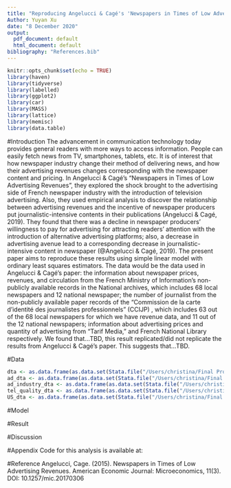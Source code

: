 ```yaml
---
title: "Reproducing Angelucci & Cagé's 'Newspapers in Times of Low Advertising Revenues'"
Author: Yuyan Xu
date: "8 December 2020"
output:
  pdf_document: default
  html_document: default
bibliography: "References.bib"
---
```


```r
knitr::opts_chunk$set(echo = TRUE)
library(haven)
library(tidyverse)
library(labelled)
library(ggplot2)
library(car)
library(MASS)
library(lattice)
library(memisc)
library(data.table)


```
#Introduction
  The advancement in communication technology today provides general readers with more ways to access information. People can easily fetch news from  TV, smartphones, tablets, etc. It is of interest that how newspaper industry change their method of delivering news, and how their advertising revenues changes corresponding with the newspaper content and pricing. In Angelucci & Cagé's “Newspapers in Times of Low Advertising Revenues”, they explored the shock brought to the advertising side of French newspaper industry with the introduction of television advertising. Also, they used empirical analysis to discover the relationship between advertising revenues and the incentive of newspaper producers put journalistic-intensive contents in their publications (Angelucci & Cagé, 2019). They found that there was a decline in newspaper producers’ willingness to pay for advertising for attracting readers’ attention with the introduction of alternative advertising platforms; also, a decrease in advertising avenue lead to a corresponding decrease in journalistic-intensive content in newspaper (@Angelucci & Cagé, 2019). 
  The present paper aims to reproduce these results using simple linear model with ordinary least squares estimators. The data would be the data used in Angelucci & Cagé’s paper: the information about newspaper prices, revenues, and circulation from the French Ministry of Information’s non-publicly available records in the National archives, which includes 68 local newspapers and 12 national newspaper; the number of journalist from the non-publicly available paper records of the “Commission de la carte d’identité des journalistes professionnels” (CCIJP) , which includes 63 out of the 68 local newspapers for which we have revenue data, and 11 out of the 12 national newspapers; information about advertising prices and quantity of advertising from “Tarif Media,” and French National Library respectively.
  We found that…TBD, this result replicated/did not replicate the results from Angelucci & Cagé’s paper. This suggests that…TBD.


#Data
```r
dta <- as.data.frame(as.data.set(Stata.file("/Users/christina/Final Project/data/Angelucci_Cage_AEJMicro_dataset.dta")))
ad_dta <- as.data.frame(as.data.set(Stata.file("/Users/christina/Final Project/data/Angelucci_Cage_AEJMicro_Descriptive_evidence_advertisement.dta")))
ad_industry_dta <- as.data.frame(as.data.set(Stata.file("/Users/christina/Final Project/data/Angelucci_Cage_AEJMicro_Descriptive_evidence_advertising_industry.dta")))
tel_quality_dta <- as.data.frame(as.data.set(Stata.file("/Users/christina/Final Project/data/Angelucci_Cage_AEJMicro_Descriptive_evidence_television_quality.dta")))
US_dta <- as.data.frame(as.data.set(Stata.file("/Users/christina/Final Project/data/Angelucci_Cage_AEJMicro_Descriptive_evidence_US.dta")))

```



#Model


#Result

#Discussion

#Appendix
Code for this analysis is available at:

#Reference
Angelucci, Cage. (2015). Newspapers in Times of Low Advertising Revenues. American Economic Journal: Microeconomics, 11(3). DOI: 10.1257/mic.20170306

